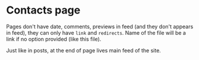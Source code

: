 # Contacts page

Pages don't have date, comments, previews in feed (and they don't appears in feed), they can only have `link` and `redirects`. Name of the file will be a link if no option provided (like this file).

Just like in posts, at the end of page lives main feed of the site.

<Feed />
